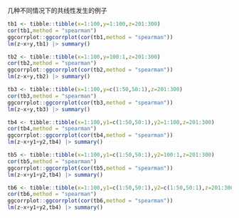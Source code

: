 几种不同情况下的共线性发生的例子

```r
tb1 <- tibble::tibble(x=1:100,y=1:100,z=201:300)
cor(tb1,method = "spearman")
ggcorrplot::ggcorrplot(cor(tb1,method = "spearman"))
lm(z~x+y,tb1) |> summary()
```

```r
tb2 <- tibble::tibble(x=1:100,y=100:1,z=201:300)
cor(tb2,method = "spearman")
ggcorrplot::ggcorrplot(cor(tb2,method = "spearman"))
lm(z~x+y,tb2) |> summary()
```

```r
tb3 <- tibble::tibble(x=1:100,y=c(1:50,50:1),z=201:300)
cor(tb3,method = "spearman")
ggcorrplot::ggcorrplot(cor(tb3,method = "spearman"))
lm(z~x+y,tb3) |> summary()
```

```r
tb4 <- tibble::tibble(x=1:100,y1=c(1:50,50:1),y2=1:100,z=201:300)
cor(tb4,method = "spearman")
ggcorrplot::ggcorrplot(cor(tb4,method = "spearman"))
lm(z~x+y1+y2,tb4) |> summary()
```

```r
tb5 <- tibble::tibble(x=1:100,y1=c(1:50,50:1),y2=100:1,z=201:300)
cor(tb5,method = "spearman")
ggcorrplot::ggcorrplot(cor(tb5,method = "spearman"))
lm(z~x+y1+y2,tb4) |> summary()
```

```r
tb6 <- tibble::tibble(x=1:100,y1=c(1:50,50:1),y2=c(1:50,50:1),z=201:300)
cor(tb6,method = "spearman")
ggcorrplot::ggcorrplot(cor(tb6,method = "spearman"))
lm(z~x+y1+y2,tb4) |> summary()
```